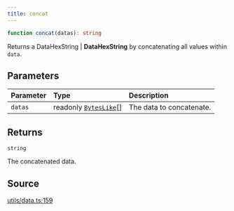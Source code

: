 ```yaml
---
title: concat
---
```


```ts
function concat(datas): string
```

Returns a DataHexString | **DataHexString** by concatenating all values within `data`.

## Parameters

| Parameter | Type | Description |
| :------ | :------ | :------ |
| `datas` | readonly [`BytesLike`](/content/type-aliases/BytesLike)[] | The data to concatenate. |

## Returns

`string`

The concatenated data.

## Source

[utils/data.ts:159](https://github.com/dominant-strategies/quais.js/blob/751386e3ad6372322a3c76548f56b903bfed1896/src/utils/data.ts#L159)
